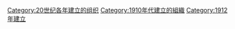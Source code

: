 {{Cat topic in year| topic=建立的組織| year=1912}}

[[Category:20世纪各年建立的组织|Category:20世纪各年建立的组织]]
[[Category:1910年代建立的組織|Category:1910年代建立的組織]]
[[Category:1912年建立|Category:1912年建立]]